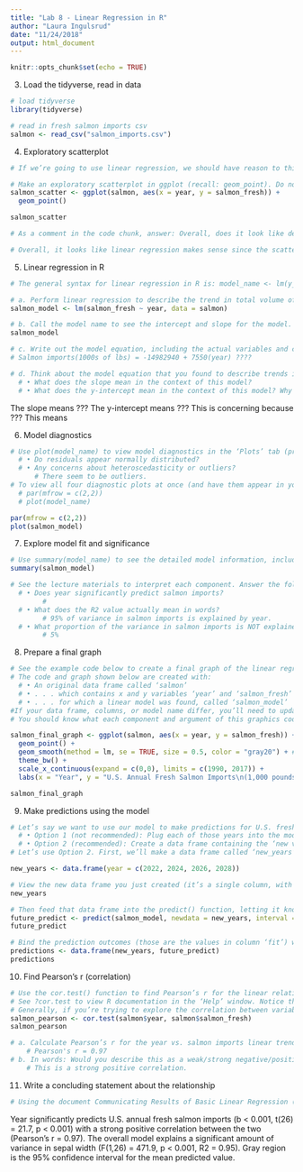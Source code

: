 ```yaml
---
title: "Lab 8 - Linear Regression in R"
author: "Laura Ingulsrud"
date: "11/24/2018"
output: html_document
---
```


```r
knitr::opts_chunk$set(echo = TRUE)
```

3. Load the tidyverse, read in data
```r

# load tidyverse
library(tidyverse)

# read in fresh salmon imports csv
salmon <- read_csv("salmon_imports.csv")

```

4. Exploratory scatterplot
```r

# If we’re going to use linear regression, we should have reason to think that a linear relationship exists between variables. So go ahead and look at the data (year on x-axis, imports on y-axis).

# Make an exploratory scatterplot in ggplot (recall: geom_point). Do not finalize.
salmon_scatter <- ggplot(salmon, aes(x = year, y = salmon_fresh)) +
  geom_point()

salmon_scatter

# As a comment in the code chunk, answer: Overall, does it look like describing the relationship between year and fresh salmon imports using linear regression makes sense? Do you have any concerns about using linear regression to describe the relationship?

# Overall, it looks like linear regression makes sense since the scatterplot looks to show a linear pattern. However, there are some discrepancies in the pattern. Also, thinking about the data, it doesn't make complete sense that salmon imports by year is a linear pattern since the population doesn't grow in a linear pattern.

```

5. Linear regression in R
```r

# The general syntax for linear regression in R is: model_name <- lm(y_variable ~ x_variable, data = df_name). So, if I have a data frame called ‘salmon’ containing variables ‘year’ and ‘salmon_fresh,’ I would use: salmon_model <- lm(salmon_fresh ~ year, data = salmon)

# a. Perform linear regression to describe the trend in total volume of fresh salmon imported to the U.S.from 1990 - 2017.
salmon_model <- lm(salmon_fresh ~ year, data = salmon)

# b. Call the model name to see the intercept and slope for the model. Recall: y = β0 + β1x + E
salmon_model

# c. Write out the model equation, including the actual variables and coefficients instead of β and x/y. For example (these are not the actual model coefficients you’ll find): Imports(tons) = −400 + 25(Year)
# Salmon imports(1000s of lbs) = -14982940 + 7550(year) ????

# d. Think about the model equation that you found to describe trends in salmon imports. In your markdown document, answer the following in 1-sentence each: 
  # • What does the slope mean in the context of this model? 
  # • What does the y-intercept mean in the context of this model? Why is that concerning? What        does this mean about extrapolating this model for past values?

```

The slope means ???
The y-intercept means ??? This is concerning because ??? This means 

6. Model diagnostics
```r

# Use plot(model_name) to view model diagnostics in the ‘Plots’ tab (press Enter in the Console to contine to subsequent diagnostic plots). Explore the diagnostic plots to answer the following:
  # • Do residuals appear normally distributed?
  # • Any concerns about heteroscedasticity or outliers?
      # There seem to be outliers.
# To view all four diagnostic plots at once (and have them appear in your knitted document), you can use the following:
  # par(mfrow = c(2,2))
  # plot(model_name)

par(mfrow = c(2,2))
plot(salmon_model)

```

7. Explore model fit and significance
```r

# Use summary(model_name) to see the detailed model information, including model fit information (e.g. R2 and coefficient standard errors) and statistics.
summary(salmon_model)

# See the lecture materials to interpret each component. Answer the following:
  # • Does year significantly predict salmon imports?
        # 
  # • What does the R2 value actually mean in words?
        # 95% of variance in salmon imports is explained by year.
  # • What proportion of the variance in salmon imports is NOT explained by year?
        # 5%

```

8. Prepare a final graph
```r

# See the example code below to create a final graph of the linear regression model with the original data, model and 95% confidence interval for predictions.
# The code and graph shown below are created with:
  # • An original data frame called ‘salmon’
  # • . . . which contains x and y variables ‘year’ and ‘salmon_fresh’
  # • . . . for which a linear model was found, called ‘salmon_model’
#If your data frame, columns, or model name differ, you’ll need to update accordingly.
# You should know what each component and argument of this graphics code actually does. Explore (i.e. Google) geom_smooth() to better understand what the plotted CI ribbon actually means, and to see other alternatives within the geom.

salmon_final_graph <- ggplot(salmon, aes(x = year, y = salmon_fresh)) +
  geom_point() +
  geom_smooth(method = lm, se = TRUE, size = 0.5, color = "gray20") + # "geom_smooth()" = Aids the eye in seeing patterns in the presence of overplotting. # "method" = Smoothing method (function) to use, accepts either a character vector, e.g. "auto", "lm", "glm", "gam", "loess" or a function, e.g. MASS::rlm or mgcv::gam, base::lm, or base::loess. # "se" = Display confidence interval around smooth? (TRUE by default, see level to control.) 
  theme_bw() +
  scale_x_continuous(expand = c(0,0), limits = c(1990, 2017)) +
  labs(x = "Year", y = "U.S. Annual Fresh Salmon Imports\n(1,000 pounds)")

salmon_final_graph

```

9. Make predictions using the model
```r

# Let’s say we want to use our model to make predictions for U.S. fresh salmon imports in years 2022, 2024, 2026 and 2028.
  # • Option 1 (not recommended): Plug each of those years into the model equation separately to     calculate the expected U.S. imports.
  # • Option 2 (recommended): Create a data frame containing the ‘new values’ that you want to      make predictions for, feed that into the predict() function
# Let’s use Option 2. First, we’ll make a data frame called ‘new_years’ containing the sequence of years that we want to make predictions for. Notice that the column name we create is the SAME as the variable name ‘year’ that the model uses.

new_years <- data.frame(year = c(2022, 2024, 2026, 2028))

# View the new data frame you just created (it’s a single column, with heading ‘year’, containing those 4 values).
new_years

# Then feed that data frame into the predict() function, letting it know which model to use to make predictions for the new values. Include interval = “confidence” to also report the lower and upper bounds of the 95% CI for model fit at each year.
future_predict <- predict(salmon_model, newdata = new_years, interval = "confidence")
future_predict

# Bind the prediction outcomes (those are the values in column ‘fit’) with the ‘new_years’ data to actually create a useful table of predicted imports and upper and lower CI:
predictions <- data.frame(new_years, future_predict)
predictions

```

10. Find Pearson’s r (correlation)
```r

# Use the cor.test() function to find Pearson’s r for the linear relationship described between year and salmon imports.
# See ?cor.test to view R documentation in the ‘Help’ window. Notice that the default correlation is Pearson’s r.
# Generally, if you’re trying to explore the correlation between variable_1 and variable_2 in data frame ‘df’, the function syntax is as follows:
salmon_pearson <- cor.test(salmon$year, salmon$salmon_fresh)
salmon_pearson

# a. Calculate Pearson’s r for the year vs. salmon imports linear trend.
    # Pearson's r = 0.97
# b. In words: Would you describe this as a weak/strong negative/positive correlation?
    # This is a strong positive correlation.

```

11. Write a concluding statement about the relationship
```r

# Using the document Communicating Results of Basic Linear Regression (posted on GauchoSpace) as a guide, write a final 1 - 2 sentence statement describing the results of your linear regression and Pearson’s r findings.

```

Year significantly predicts U.S. annual fresh salmon imports (b < 0.001, t(26) = 21.7, p < 0.001) with a strong positive correlation between the two (Pearson’s r = 0.97). The overall model explains a significant amount of variance in sepal width (F(1,26) = 471.9, p < 0.001, R2 = 0.95). Gray region is the 95% confidence interval for the mean predicted value.